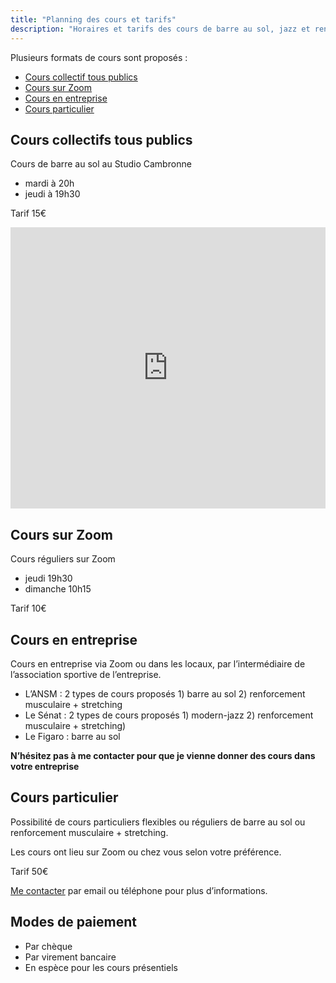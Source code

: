 ```yaml
---
title: "Planning des cours et tarifs"
description: "Horaires et tarifs des cours de barre au sol, jazz et renforcement musculaire."
---
```



Plusieurs formats de cours sont proposés :

- [Cours collectif tous publics](#cours_collectifs)
- [Cours sur Zoom](#cours_zoom)
- [Cours en entreprise](#cours_entreprise)
- [Cours particulier](#cours_particulier)

## Cours collectifs tous publics {#cours_collectifs}

Cours de barre au sol au Studio Cambronne

- mardi à 20h
- jeudi à 19h30

Tarif 15€

<iframe src="https://www.google.com/maps/embed?pb=!1m18!1m12!1m3!1d2625.601448525861!2d2.2948280154248675!3d48.846740409481356!2m3!1f0!2f0!3f0!3m2!1i1024!2i768!4f13.1!3m3!1m2!1s0x47e670178c1c5dfd%3A0xcdeddcd81b7dd27f!2s71%20Rue%20Fondary%2C%2075015%20Paris!5e0!3m2!1sen!2sfr!4v1646055588981!5m2!1sen!2sfr" width="100%" height="450" style="border:0;" allowfullscreen="" loading="lazy"></iframe>

## Cours sur Zoom {#cours_zoom}

Cours réguliers sur Zoom 


- jeudi 19h30
- dimanche 10h15

Tarif 10€

## Cours en entreprise {#cours_entreprise}

Cours en entreprise via Zoom ou dans les locaux, par l'intermédiaire de l'association sportive de l'entreprise.

- L'ANSM : 2 types de cours proposés 1) barre au sol 2) renforcement musculaire + stretching
- Le Sénat : 2 types de cours proposés 1) modern-jazz 2) renforcement musculaire + stretching)
- Le Figaro : barre au sol

**N'hésitez pas à me contacter pour que je vienne donner des cours dans votre entreprise**

## Cours particulier {#cours_particulier}

Possibilité de cours particuliers flexibles ou réguliers de barre au sol ou renforcement musculaire + stretching.

Les cours ont lieu sur Zoom ou chez vous selon votre préférence.

Tarif 50€

[Me contacter](contact) par email ou téléphone pour plus d'informations.

## Modes de paiement

- Par chèque
- Par virement bancaire
- En espèce pour les cours présentiels

